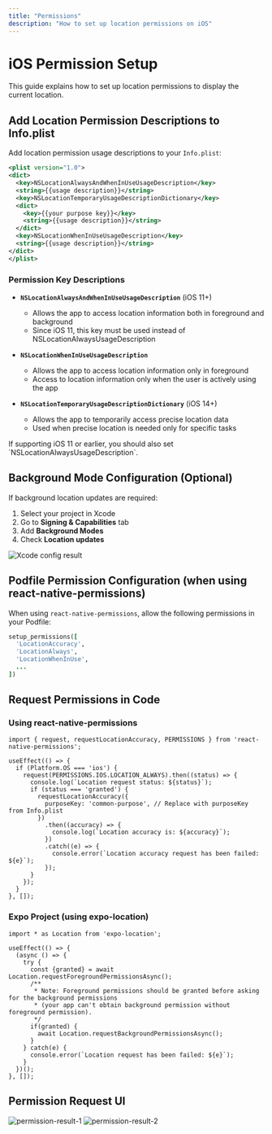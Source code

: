 ```yaml
---
title: "Permissions"
description: "How to set up location permissions on iOS"
---
```



# iOS Permission Setup

This guide explains how to set up location permissions to display the current location.

## Add Location Permission Descriptions to Info.plist

Add location permission usage descriptions to your `Info.plist`:

```xml title="ios/YourProject/Info.plist"
<plist version="1.0">
<dict>
  <key>NSLocationAlwaysAndWhenInUseUsageDescription</key>
  <string>{{usage description}}</string>
  <key>NSLocationTemporaryUsageDescriptionDictionary</key>
  <dict>
    <key>{{your purpose key}}</key>
    <string>{{usage description}}</string>
  </dict>
  <key>NSLocationWhenInUseUsageDescription</key>
  <string>{{usage description}}</string>
</dict>
</plist>
```

### Permission Key Descriptions

- **`NSLocationAlwaysAndWhenInUseUsageDescription`** (iOS 11+)
  - Allows the app to access location information both in foreground and background
  - Since iOS 11, this key must be used instead of NSLocationAlwaysUsageDescription

- **`NSLocationWhenInUseUsageDescription`**
  - Allows the app to access location information only in foreground
  - Access to location information only when the user is actively using the app

- **`NSLocationTemporaryUsageDescriptionDictionary`** (iOS 14+)
  - Allows the app to temporarily access precise location data
  - Used when precise location is needed only for specific tasks

<Callout type="info">
If supporting iOS 11 or earlier, you should also set `NSLocationAlwaysUsageDescription`.
</Callout>

## Background Mode Configuration (Optional)

If background location updates are required:

1. Select your project in Xcode
2. Go to **Signing & Capabilities** tab
3. Add **Background Modes**
4. Check **Location updates**

![Xcode config result](https://raw.githubusercontent.com/mym0404/image-archive/master/202404161737676.webp)

## Podfile Permission Configuration (when using react-native-permissions)

When using `react-native-permissions`, allow the following permissions in your Podfile:

```ruby title="ios/Podfile"
setup_permissions([
  'LocationAccuracy',
  'LocationAlways',
  'LocationWhenInUse',
  ...
])
```

## Request Permissions in Code

### Using react-native-permissions

```tsx
import { request, requestLocationAccuracy, PERMISSIONS } from 'react-native-permissions';

useEffect(() => {
  if (Platform.OS === 'ios') {
    request(PERMISSIONS.IOS.LOCATION_ALWAYS).then((status) => {
      console.log(`Location request status: ${status}`);
      if (status === 'granted') {
        requestLocationAccuracy({
          purposeKey: 'common-purpose', // Replace with purposeKey from Info.plist
        })
          .then((accuracy) => {
            console.log(`Location accuracy is: ${accuracy}`);
          })
          .catch((e) => {
            console.error(`Location accuracy request has been failed: ${e}`);
          });
      }
    });
  }
}, []);
```

### Expo Project (using expo-location)

```tsx
import * as Location from 'expo-location';

useEffect(() => {
  (async () => {
    try {
      const {granted} = await Location.requestForegroundPermissionsAsync();
      /**
       * Note: Foreground permissions should be granted before asking for the background permissions
       * (your app can't obtain background permission without foreground permission).
       */
      if(granted) {
        await Location.requestBackgroundPermissionsAsync();
      }
    } catch(e) {
      console.error(`Location request has been failed: ${e}`);
    }
  })();
}, []);
```

## Permission Request UI

![permission-result-1](https://raw.githubusercontent.com/mym0404/image-archive/master/202404161733072.webp)
![permission-result-2](https://raw.githubusercontent.com/mym0404/image-archive/master/202404161737907.webp)